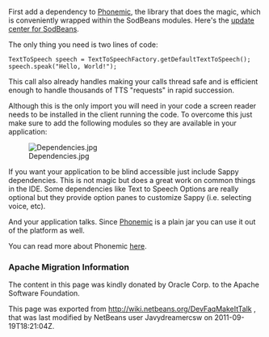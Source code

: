 <!--

    Licensed to the Apache Software Foundation (ASF) under one
    or more contributor license agreements.  See the NOTICE file
    distributed with this work for additional information
    regarding copyright ownership.  The ASF licenses this file
    to you under the Apache License, Version 2.0 (the
    "License"); you may not use this file except in compliance
    with the License.  You may obtain a copy of the License at

      http://www.apache.org/licenses/LICENSE-2.0

    Unless required by applicable law or agreed to in writing,
    software distributed under the License is distributed on an
    "AS IS" BASIS, WITHOUT WARRANTIES OR CONDITIONS OF ANY
    KIND, either express or implied.  See the License for the
    specific language governing permissions and limitations
    under the License.

-->
First add a dependency to [https://sourceforge.net/projects/phonemic/ Phonemic], the library that does the magic, which is conveniently wrapped within the SodBeans modules. Here's the [http://sodbeans.sourceforge.net/downloads/updates/sappy/updates.xml update center for SodBeans].

The only thing you need is two lines of code:
<pre>
TextToSpeech speech = TextToSpeechFactory.getDefaultTextToSpeech();
speech.speak("Hello, World!");
</pre>
This call also already handles making your calls thread safe and is efficient enough to handle thousands of TTS "requests" in rapid succession.

Although this is the only import you will need in your code a screen reader needs to be installed in the client running the code. To overcome this just make sure to add the following modules so they are available in your application:

[[File:Dependencies.jpg]]

If you want your application to be blind accessible just include Sappy dependencies. This is not magic but does a great work on common things in the IDE. Some dependencies like Text to Speech Options are really optional but they provide option panes to customize Sappy (i.e. selecting voice, etc).

And your application talks. Since [https://sourceforge.net/projects/phonemic/ Phonemic] is a plain jar you can use it out of the platform as well.

You can read more about Phonemic [https://sourceforge.net/apps/trac/phonemic/ here].

===Apache Migration Information===

The content in this page was kindly donated by Oracle Corp. to the
Apache Software Foundation.

This page was exported from http://wiki.netbeans.org/DevFaqMakeItTalk , 
that was last modified by NetBeans user Javydreamercsw 
on 2011-09-19T18:21:04Z.


